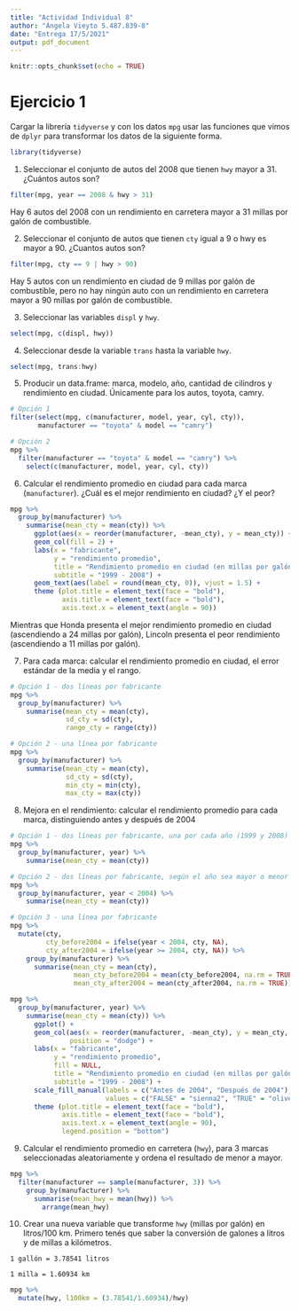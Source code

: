 ```yaml
---
title: "Actividad Individual 8"
author: "Ángela Vieyto 5.487.839-8"
date: "Entrega 17/5/2021"
output: pdf_document
---
```


```r
knitr::opts_chunk$set(echo = TRUE)
```
 
 
 
# Ejercicio 1
Cargar la librería `tidyverse` y con los datos `mpg` usar las funciones que vimos de `dplyr` para  transformar los datos de la siguiente forma. 

```r
library(tidyverse)
```
 
 
1. Seleccionar el conjunto de autos del 2008 que tienen `hwy` mayor a 31. ¿Cuántos autos son?

```r
filter(mpg, year == 2008 & hwy > 31)
```

Hay 6 autos del 2008 con un rendimiento en carretera mayor a 31 millas por galón de combustible.
 
 
 
2. Seleccionar el conjunto de autos que tienen `cty` igual a 9 o hwy es mayor a 90. ¿Cuantos autos son? 

```r
filter(mpg, cty == 9 | hwy > 90)
```

Hay 5 autos con un rendimiento en ciudad de 9 millas por galón de combustible, pero no hay ningún auto con un rendimiento en carretera mayor a 90 millas por galón de combustible.
 
 
 
3. Seleccionar las variables `displ` y `hwy`.

```r
select(mpg, c(displ, hwy))
```
 
 
 
4. Seleccionar desde la variable `trans` hasta la variable `hwy`.

```r
select(mpg, trans:hwy)
```
 
 
 
5. Producir un data.frame: marca, modelo, año, cantidad de cilindros y rendimiento en ciudad. Únicamente para los autos, toyota, camry. 

```r
# Opción 1
filter(select(mpg, c(manufacturer, model, year, cyl, cty)),
       manufacturer == "toyota" & model == "camry")

# Opción 2
mpg %>%
  filter(manufacturer == "toyota" & model == "camry") %>%
    select(c(manufacturer, model, year, cyl, cty))
```
 
 
 
6. Calcular el rendimiento promedio en ciudad para cada marca (`manufacturer`). ¿Cuál es el mejor rendimiento en ciudad? ¿Y el peor?  

```r
mpg %>%
  group_by(manufacturer) %>%
    summarise(mean_cty = mean(cty)) %>%
      ggplot(aes(x = reorder(manufacturer, -mean_cty), y = mean_cty)) +
      geom_col(fill = 2) +
      labs(x = "fabricante",
           y = "rendimiento promedio",
           title = "Rendimiento promedio en ciudad (en millas por galón)",
           subtitle = "1999 - 2008") + 
      geom_text(aes(label = round(mean_cty, 0)), vjust = 1.5) +
      theme (plot.title = element_text(face = "bold"),
             axis.title = element_text(face = "bold"),
             axis.text.x = element_text(angle = 90))
```

Mientras que Honda presenta el mejor rendimiento promedio en ciudad (ascendiendo a 24 millas por galón), Lincoln presenta el peor rendimiento (ascendiendo a 11 millas por galón).
 
 
 
7. Para cada marca: calcular el rendimiento promedio en ciudad, el error estándar de la media y el rango.

```r
# Opción 1 - dos líneas por fabricante
mpg %>%
  group_by(manufacturer) %>%
    summarise(mean_cty = mean(cty),
              sd_cty = sd(cty),
              range_cty = range(cty))

# Opción 2 - una línea por fabricante
mpg %>%
  group_by(manufacturer) %>%
    summarise(mean_cty = mean(cty),
              sd_cty = sd(cty),
              min_cty = min(cty),
              max_cty = max(cty))
```

 
 
8. Mejora en el rendimiento: calcular el rendimiento promedio para cada marca, distinguiendo antes y después de 2004

```r
# Opción 1 - dos líneas por fabricante, una por cada año (1999 y 2008)
mpg %>%
  group_by(manufacturer, year) %>%
    summarise(mean_cty = mean(cty))

# Opción 2 - dos líneas por fabricante, según el año sea mayor o menor a 2004
mpg %>%
  group_by(manufacturer, year < 2004) %>%
    summarise(mean_cty = mean(cty))

# Opción 3 - una línea por fabricante
mpg %>%
  mutate(cty,
         cty_before2004 = ifelse(year < 2004, cty, NA),
         cty_after2004 = ifelse(year >= 2004, cty, NA)) %>%
    group_by(manufacturer) %>%
      summarise(mean_cty = mean(cty),
                mean_cty_before2004 = mean(cty_before2004, na.rm = TRUE),
                mean_cty_after2004 = mean(cty_after2004, na.rm = TRUE))

```

```r
mpg %>%
  group_by(manufacturer, year) %>%
    summarise(mean_cty = mean(cty)) %>%
      ggplot() +
      geom_col(aes(x = reorder(manufacturer, -mean_cty), y = mean_cty, fill = year > 2004),
               position = "dodge") +
      labs(x = "fabricante",
           y = "rendimiento promedio",
           fill = NULL,
           title = "Rendimiento promedio en ciudad (en millas por galón)",
           subtitle = "1999 - 2008") +
      scale_fill_manual(labels = c("Antes de 2004", "Después de 2004"),
                        values = c("FALSE" = "sienna2", "TRUE" = "olivedrab3")) +
      theme (plot.title = element_text(face = "bold"),
             axis.title = element_text(face = "bold"),
             axis.text.x = element_text(angle = 90),
             legend.position = "bottom")

```
 
 
 
9. Calcular el rendimiento promedio en carretera (`hwy`), para 3 marcas seleccionadas aleatoriamente y ordena el resultado de menor a mayor.

```r
mpg %>%
  filter(manufacturer == sample(manufacturer, 3)) %>%
    group_by(manufacturer) %>%
      summarise(mean_hwy = mean(hwy)) %>%
        arrange(mean_hwy)
```
 
 
 
10. Crear una nueva variable que transforme  `hwy` (millas por galón) en litros/100 km.
Primero tenés que saber la conversión de galones a litros y de millas a kilómetros.

`1 gallón = 3.78541 litros`

`1 milla = 1.60934 km`

```r
mpg %>%
  mutate(hwy, l100km = (3.78541/1.60934)/hwy)
```

